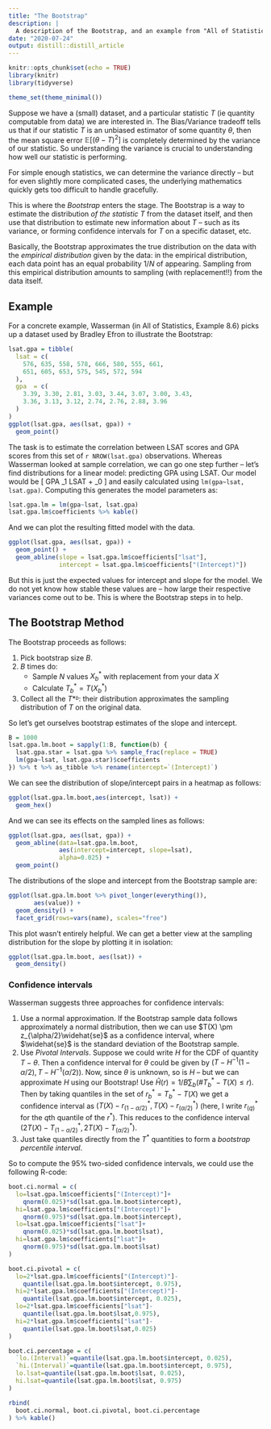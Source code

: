 ```yaml
---
title: "The Bootstrap"
description: |
  A description of the Bootstrap, and an example from "All of Statistics"
date: "2020-07-24"
output: distill::distill_article
---
```


```r
knitr::opts_chunk$set(echo = TRUE)
library(knitr)
library(tidyverse)

theme_set(theme_minimal())
```


Suppose we have a (small) dataset, and a particular statistic $T$ (ie quantity computable from data) we are interested in.
The Bias/Variance tradeoff tells us that if our statistic $T$ is an unbiased estimator of some quantity $\theta$, then the mean square error $\mathbb{E}[(\theta-T)^2]$ is completely determined by the variance of our statistic.
So understanding the variance is crucial to understanding how well our statistic is performing.

For simple enough statistics, we can determine the variance directly -- but for even slightly more complicated cases, the underlying mathematics quickly gets too difficult to handle gracefully.

This is where the *Bootstrap* enters the stage.
The Bootstrap is a way to estimate the distribution *of the statistic $T$* from the dataset itself, and then use that distribution to estimate new information about $T$ -- such as its variance, or forming confidence intervals for $T$ on a specific dataset, etc.

Basically, the Bootstrap approximates the true distribution on the data with the *empirical distribution* given by the data: in the empirical distribution, each data point has an equal probability $1/N$ of appearing.
Sampling from this empirical distribution amounts to sampling (with replacement!!) from the data itself.

## Example

For a concrete example, Wasserman (in All of Statistics, Example 8.6) picks up a dataset used by Bradley Efron to illustrate the Bootstrap:

```r
lsat.gpa = tibble(
  lsat = c(
    576, 635, 558, 578, 666, 580, 555, 661,
    651, 605, 653, 575, 545, 572, 594
  ),
  gpa  = c(
    3.39, 3.30, 2.81, 3.03, 3.44, 3.07, 3.00, 3.43,
    3.36, 3.13, 3.12, 2.74, 2.76, 2.88, 3.96
  )
)
ggplot(lsat.gpa, aes(lsat, gpa)) +
  geom_point()
```

The task is to estimate the correlation between LSAT scores and GPA scores from this set of `r NROW(lsat.gpa)` observations.
Whereas Wasserman looked at sample correlation, we can go one step further -- let's find distributions for a linear model: predicting GPA using LSAT.
Our model would be
\[
GPA \sim \beta_1 LSAT + \beta_0
\]
and easily calculated using `lm(gpa~lsat, lsat.gpa)`.
Computing this generates the model parameters as:

```r
lsat.gpa.lm = lm(gpa~lsat, lsat.gpa)
lsat.gpa.lm$coefficients %>% kable()
```

And we can plot the resulting fitted model with the data.

```r
ggplot(lsat.gpa, aes(lsat, gpa)) +
  geom_point() +
  geom_abline(slope = lsat.gpa.lm$coefficients["lsat"],
              intercept = lsat.gpa.lm$coefficients["(Intercept)"])
```

But this is just the expected values for intercept and slope for the model.
We do not yet know how stable these values are -- how large their respective variances come out to be.
This is where the Bootstrap steps in to help.

## The Bootstrap Method

The Bootstrap proceeds as follows:

1. Pick bootstrap size $B$.
2. $B$ times do:
   - Sample $N$ values $X^*_b$ with replacement from your data $X$
   - Calculate $T^*_b = T(X^*_b)$
3. Collect all the $T*^_b$: their distribution approximates the sampling distribution of $T$ on the original data.

So let's get ourselves bootstrap estimates of the slope and intercept.

```r
B = 1000
lsat.gpa.lm.boot = sapply(1:B, function(b) {
  lsat.gpa.star = lsat.gpa %>% sample_frac(replace = TRUE)
  lm(gpa~lsat, lsat.gpa.star)$coefficients
}) %>% t %>% as_tibble %>% rename(intercept=`(Intercept)`)
```

We can see the distribution of slope/intercept pairs in a heatmap as follows:

```r
ggplot(lsat.gpa.lm.boot,aes(intercept, lsat)) +
  geom_hex()
```

And we can see its effects on the sampled lines as follows:

```r
ggplot(lsat.gpa, aes(lsat, gpa)) +
  geom_abline(data=lsat.gpa.lm.boot,
              aes(intercept=intercept, slope=lsat),
              alpha=0.025) +
  geom_point()
```

The distributions of the slope and intercept from the Bootstrap sample are:

```r
ggplot(lsat.gpa.lm.boot %>% pivot_longer(everything()),
       aes(value)) +
  geom_density() +
  facet_grid(rows=vars(name), scales="free")
```

This plot wasn't entirely helpful. We can get a better view at the sampling distribution for the slope by plotting it in isolation:

```r
ggplot(lsat.gpa.lm.boot, aes(lsat)) +
  geom_density()
```

### Confidence intervals

Wasserman suggests three approaches for confidence intervals:

1. Use a normal approximation. If the Bootstrap sample data follows approximately a normal distribution, then we can use $T(X) \pm z_{\alpha/2}\widehat{se}$ as a confidence interval, where $\widehat{se}$ is the standard deviation of the Bootstrap sample.
2. Use *Pivotal Intervals*. Suppose we could write $H$ for the CDF of quantity $T-\theta$. Then a confidence interval for $\theta$ could be given by $(T-H^{-1}(1-\alpha/2), T-H^{-1}(\alpha/2))$. Now, since $\theta$ is unknown, so is $H$ -- but we can approximate $H$ using our Bootstrap! Use $\hat{H}(r) = 1/B \sum_b(\# T^*_b-T(X) \leq r)$. Then by taking quantiles in the set of $r^*_b = T^*_b-T(X)$ we get a confidence interval as $(T(X)-r^*_{(1-\alpha/2)}, T(X)-r^*_{(\alpha/2)})$ (here, I write $r^*_{(q)}$ for the $q$th quantile of the $r^*$). This reduces to the confidence interval $(2T(X) - T^*_{(1-\alpha/2)}, 2T(X)-T^*_{(\alpha/2)})$.
3. Just take quantiles directly from the $T^*$ quantities to form a *bootstrap percentile interval*.

So to compute the 95% two-sided confidence intervals, we could use the following R-code:

```r
boot.ci.normal = c(
  lo=lsat.gpa.lm$coefficients["(Intercept)"]+
    qnorm(0.025)*sd(lsat.gpa.lm.boot$intercept), 
  hi=lsat.gpa.lm$coefficients["(Intercept)"]+
    qnorm(0.975)*sd(lsat.gpa.lm.boot$intercept),
  lo=lsat.gpa.lm$coefficients["lsat"]+
    qnorm(0.025)*sd(lsat.gpa.lm.boot$lsat),
  hi=lsat.gpa.lm$coefficients["lsat"]+
    qnorm(0.975)*sd(lsat.gpa.lm.boot$lsat)
)

boot.ci.pivotal = c(
  lo=2*lsat.gpa.lm$coefficients["(Intercept)"]-
    quantile(lsat.gpa.lm.boot$intercept, 0.975), 
  hi=2*lsat.gpa.lm$coefficients["(Intercept)"]-
    quantile(lsat.gpa.lm.boot$intercept, 0.025), 
  lo=2*lsat.gpa.lm$coefficients["lsat"]-
    quantile(lsat.gpa.lm.boot$lsat,0.975),
  hi=2*lsat.gpa.lm$coefficients["lsat"]-
    quantile(lsat.gpa.lm.boot$lsat,0.025)
)

boot.ci.percentage = c(
  `lo.(Interval)`=quantile(lsat.gpa.lm.boot$intercept, 0.025),
  `hi.(Interval)`=quantile(lsat.gpa.lm.boot$intercept, 0.975),
  lo.lsat=quantile(lsat.gpa.lm.boot$lsat, 0.025),
  hi.lsat=quantile(lsat.gpa.lm.boot$lsat, 0.975)
)

rbind(
  boot.ci.normal, boot.ci.pivotal, boot.ci.percentage
) %>% kable()
```




